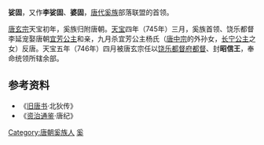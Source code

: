 '''娑固'''，又作'''李娑固'''、'''婆固'''，[[唐朝|唐代]][[奚族|奚族]]部落联盟的首领。

[[唐玄宗|唐玄宗]]天宝初年，奚族归附唐朝。[[天宝_(唐朝)|天宝]]四年（745年）三月，奚族首领、饶乐都督李延宠娶唐朝[[宜芳公主|宜芳公主]]和亲，九月杀宜芳公主杨氏（[[唐中宗|唐中宗]]的外孙女，[[長寧公主_(唐中宗之女)|长宁公主]]之女）反唐。天宝五年（746年）四月被唐玄宗任以[[饶乐都督府|饶乐都督府]][[都督|都督]]、封'''昭信王'''，奉命统领所辖余部。
==参考资料==
*《[[旧唐书|旧唐书]]·北狄传》
*《[[资治通鉴|资治通鉴]]·唐纪》
{{唐朝人小作品}}
[[Category:唐朝奚族人|Category:唐朝奚族人]]
[[Category:唐朝异姓郡王|奚]]